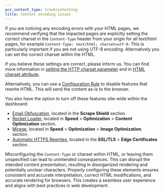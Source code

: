 ```yaml
---
pcx_content_type: troubleshooting
title: Content encoding issues
---
```


If you are noticing any encoding errors with your HTML pages, we recommend verifying that the impacted pages are explicitly setting the correct charset in the `Content-Type` header from your origin for all text/html pages, for example `Content-Type: text/html; charset=utf-8`. This is particularly important if you are not using UTF-8 encoding. Alternatively you can set the correct charset within the HTML.

If you believe these settings are correct, please inform us. You can find more information in [setting the HTTP charset parameter](https://www.w3.org/International/articles/http-charset/index) and in [HTML charset attribute](https://www.w3schools.com/tags/att_meta_charset.asp).

Alternatively, you can use a [Configuration Rule](/rules/configuration-rules/) to disable features that rewrite HTML. This will send the content as-is to the browser.

You also have the option to turn off these features site-wide within the dashboard:

- [Email Obfuscation](/waf/tools/scrape-shield/email-address-obfuscation/), located in the **Scrape Shield** section.
- [Rocket Loader](/speed/optimization/content/rocket-loader/), located in **Speed** > **Optimization** > **Content Optimization** section.
- [Mirage](/speed/optimization/images/mirage/), located in **Speed** > **Optimization** > **Image Optimization**. section.
- [Automatic HTTPS Rewrites](/ssl/edge-certificates/additional-options/automatic-https-rewrites/), located in the **SSL/TLS** > **Edge Certificates** section.

Misconfiguring the `Content-Type` or charset within HTML, or leaving them unspecified can lead to unintended consequences. This can disrupt the intended content presentation, resulting in disorganized rendering and potentially unclear characters. Properly configuring these elements ensures consistent and accurate interpretation, correct HTML modifications, and accurate rendering for browsers. This creates a seamless user experience and aligns with best practices in web development.
